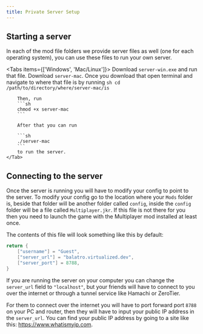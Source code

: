 ```yaml
---
title: Private Server Setup
---
```



## Starting a server

In each of the mod file folders we provide server files as well (one for each operating system), you can use these files to run your own server.

<Tabs items={['Windows', 'Mac/Linux']}>
	<Tab value="Windows">
		Download `server-win.exe` and run that file.
	</Tab>
	<Tab value="Mac/Linux">
		Download `server-mac`. Once you download that open terminal and navigate to where that file is
		by running
		```sh
		cd /path/to/directory/where/server-mac/is
		```

		Then, run
		```sh
		chmod +x server-mac
		```

		After that you can run

		```sh
		./server-mac
		```
		to run the server.
	</Tab>
</Tabs>

## Connecting to the server

Once the server is running you will have to modify your config to point to the server.
To modify your config go to the location where your `Mods` folder is,
beside that folder will be another folder called `config`, inside the `config` folder will be a file called `Multiplayer.jkr`.
If this file is not there for you then you need to launch the game with the Multiplayer mod installed at least once.

<Files>
	<Folder name="Mods">
		<File name="Multiplayer"/>
	</Folder>
	<Folder name="config" defaultOpen>
		<File name="Multiplayer.jkr"/>
	</Folder>

</Files>

The contents of this file will look something like this by default:

```lua
return {
    ["username"] = "Guest",
    ["server_url"] = "balatro.virtualized.dev",
    ["server_port"] = 8788,
}
```

If you are running the server on your computer you can change the `server_url` field to `"localhost"`,
but your friends will have to connect to you over the internet or through a tunnel service like Hamachi or ZeroTier.

For them to connect over the internet you will have to port forward port `8788` on your PC and router,
then they will have to input your public IP address in the `server_url`. You can find your public IP address by going to a site like this: https://www.whatismyip.com.